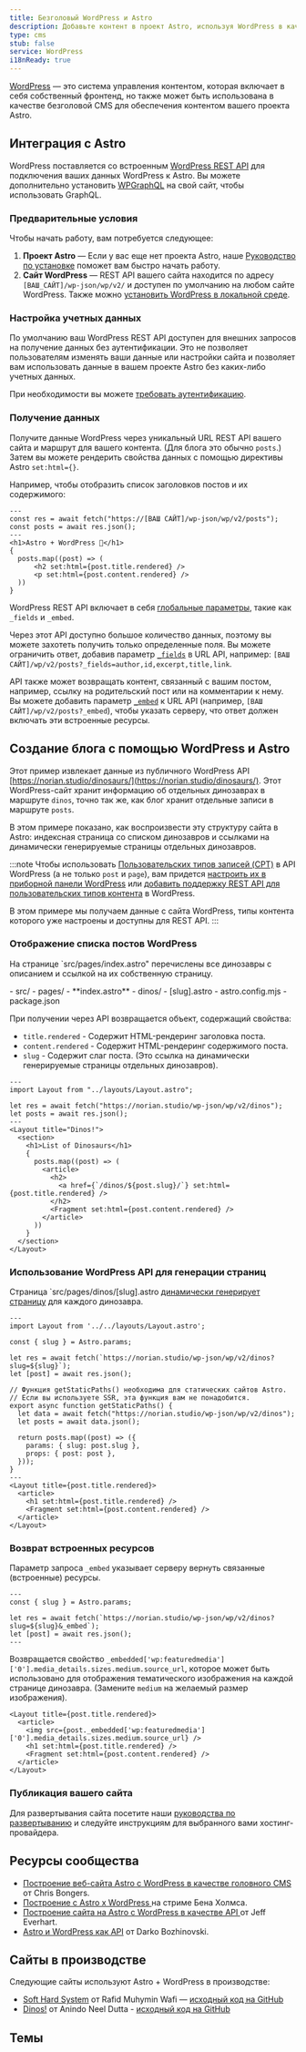 ```yaml
---
title: Безголовый WordPress и Astro
description: Добавьте контент в проект Astro, используя WordPress в качестве CMS
type: cms
stub: false
service: WordPress
i18nReady: true
---
```


[WordPress](https://wordpress.org/) — это система управления контентом, которая включает в себя собственный фронтенд, но также может быть использована в качестве безголовой CMS для обеспечения контентом вашего проекта Astro.

## Интеграция с Astro

WordPress поставляется со встроенным [WordPress REST API](https://developer.wordpress.org/rest-api/) для подключения ваших данных WordPress к Astro. Вы можете дополнительно установить [WPGraphQL](https://wordpress.org/plugins/wp-graphql/) на свой сайт, чтобы использовать GraphQL.

### Предварительные условия

Чтобы начать работу, вам потребуется следующее:

1. **Проект Astro** — Если у вас еще нет проекта Astro, наше [Руководство по установке](/ru/install/auto/) поможет вам быстро начать работу.
2. **Сайт WordPress** — REST API вашего сайта находится по адресу `[ВАШ_САЙТ]/wp-json/wp/v2/` и доступен по умолчанию на любом сайте WordPress. Также можно [установить WordPress в локальной среде](https://wordpress.org/support/article/installing-wordpress-on-your-own-computer/).

### Настройка учетных данных

По умолчанию ваш WordPress REST API доступен для внешних запросов на получение данных без аутентификации. Это не позволяет пользователям изменять ваши данные или настройки сайта и позволяет вам использовать данные в вашем проекте Astro без каких-либо учетных данных.

При необходимости вы можете [требовать аутентификацию](https://developer.wordpress.org/rest-api/frequently-asked-questions/#require-authentication-for-all-requests).

### Получение данных

Получите данные WordPress через уникальный URL REST API вашего сайта и маршрут для вашего контента. (Для блога это обычно `posts`.) Затем вы можете рендерить свойства данных с помощью директивы Astro `set:html={}`. 

Например, чтобы отобразить список заголовков постов и их содержимого:

```astro title="src/pages/index.astro"
---
const res = await fetch("https://[ВАШ САЙТ]/wp-json/wp/v2/posts");
const posts = await res.json();
---
<h1>Astro + WordPress 🚀</h1>
{
  posts.map((post) => (
      <h2 set:html={post.title.rendered} />
      <p set:html={post.content.rendered} />
  ))
}
```

WordPress REST API включает в себя [глобальные параметры](https://developer.wordpress.org/rest-api/using-the-rest-api/global-parameters/), такие как `_fields` и `_embed`. 

Через этот API доступно большое количество данных, поэтому вы можете захотеть получить только определенные поля. Вы можете ограничить ответ, добавив параметр [`_fields`](https://developer.wordpress.org/rest-api/using-the-rest-api/global-parameters/#_fields) в URL API, например: `[ВАШ САЙТ]/wp/v2/posts?_fields=author,id,excerpt,title,link`. 

API также может возвращать контент, связанный с вашим постом, например, ссылку на родительский пост или на комментарии к нему. Вы можете добавить параметр [`_embed`](https://developer.wordpress.org/rest-api/using-the-rest-api/global-parameters/#_embed) к URL API (например, `[ВАШ САЙТ]/wp/v2/posts?_embed`), чтобы указать серверу, что ответ должен включать эти встроенные ресурсы.

## Создание блога с помощью WordPress и Astro

Этот пример извлекает данные из публичного WordPress API [https://norian.studio/dinosaurs/](https://norian.studio/dinosaurs/). Этот WordPress-сайт хранит информацию об отдельных динозаврах в маршруте `dinos`, точно так же, как блог хранит отдельные записи в маршруте `posts`.

В этом примере показано, как воспроизвести эту структуру сайта в Astro: индексная страница со списком динозавров и ссылками на динамически генерируемые страницы отдельных динозавров.

:::note
Чтобы использовать [Пользовательских типов записей (CPT)](https://learn.wordpress.org/lesson-plan/custom-post-types/) в API WordPress (а не только `post` и `page`), вам придется [настроить их в приборной панели WordPress](https://stackoverflow.com/questions/48536646/how-can-i-get-data-from-custom-post-type-using-wp-rest-api) или [добавить поддержку REST API для пользовательских типов контента](https://developer.wordpress.org/rest-api/extending-the-rest-api/adding-rest-api-support-for-custom-content-types/) в WordPress.

В этом примере мы получаем данные с сайта WordPress, типы контента которого уже настроены и доступны для REST API.
:::

### Отображение списка постов WordPress

На странице `src/pages/index.astro" перечислены все динозавры с описанием и ссылкой на их собственную страницу.

<FileTree title="Project Structure">
- src/
  - pages/
    - **index.astro**
    - dinos/
      - [slug].astro
- astro.config.mjs
- package.json
</FileTree>

При получении через API возвращается объект, содержащий свойства:

- `title.rendered` - Содержит HTML-рендеринг заголовка поста.
- `content.rendered` - Содержит HTML-рендеринг содержимого поста.
- `slug` - Содержит слаг поста. (Это ссылка на динамически генерируемые страницы отдельных динозавров).

```astro title="/src/pages/index.astro"
---
import Layout from "../layouts/Layout.astro";

let res = await fetch("https://norian.studio/wp-json/wp/v2/dinos");
let posts = await res.json();
---
<Layout title="Dinos!">
  <section>
    <h1>List of Dinosaurs</h1>
    {
      posts.map((post) => (
        <article>
          <h2>
            <a href={`/dinos/${post.slug}/`} set:html={post.title.rendered} />
          </h2>
          <Fragment set:html={post.content.rendered} />
        </article>
      ))
    }
  </section>
</Layout>
```

### Использование WordPress API для генерации страниц

Страница `src/pages/dinos/[slug].astro [динамически генерирует страницу](/ru/guides/routing/#dynamic-routes) для каждого динозавра.


```astro title="/src/pages/dinos/[slug].astro"
---
import Layout from '../../layouts/Layout.astro';

const { slug } = Astro.params;

let res = await fetch(`https://norian.studio/wp-json/wp/v2/dinos?slug=${slug}`);
let [post] = await res.json();

// Функция getStaticPaths() необходима для статических сайтов Astro.
// Если вы используете SSR, эта функция вам не понадобится.
export async function getStaticPaths() {
  let data = await fetch("https://norian.studio/wp-json/wp/v2/dinos");
  let posts = await data.json();

  return posts.map((post) => ({
    params: { slug: post.slug },
    props: { post: post },
  }));
}
---
<Layout title={post.title.rendered}>
  <article>
    <h1 set:html={post.title.rendered} />
    <Fragment set:html={post.content.rendered} />
  </article>
</Layout>
```

### Возврат встроенных ресурсов

Параметр запроса `_embed` указывает серверу вернуть связанные (встроенные) ресурсы.

```astro title="src/pages/dinos/[slug].astro" /&_embed/
---
const { slug } = Astro.params;

let res = await fetch(`https://norian.studio/wp-json/wp/v2/dinos?slug=${slug}&_embed`);
let [post] = await res.json();
---
```

Возвращается свойство `_embedded['wp:featuredmedia']['0'].media_details.sizes.medium.source_url`, которое может быть использовано для отображения тематического изображения на каждой странице динозавра. (Замените `medium` на желаемый размер изображения).

```astro title="/src/pages/dinos/[slug].astro" {3}
<Layout title={post.title.rendered}>
  <article>
    <img src={post._embedded['wp:featuredmedia']['0'].media_details.sizes.medium.source_url} />
    <h1 set:html={post.title.rendered} />
    <Fragment set:html={post.content.rendered} />
  </article>
</Layout>
```

### Публикация вашего сайта

Для развертывания сайта посетите наши [руководства по развертыванию](/ru/guides/deploy/) и следуйте инструкциям для выбранного вами хостинг-провайдера.

## Ресурсы сообщества 

- [Построение веб-сайта Astro с WordPress в качестве головного CMS](https://blog.openreplay.com/building-an-astro-website-with-wordpress-as-a-headless-cms/) от Chris Bongers.
- [Построение с Astro x WordPress ](https://www.youtube.com/watch?v=Jstqgklvfnc) на стриме Бена Холмса.
- [Построение сайта на Astro с WordPress в качестве API ](https://developers.wpengine.com/blog/building-a-headless-wordpress-site-with-astro) от Jeff Everhart.
- [Astro и WordPress как API](https://darko.io/posts/wp-as-an-api/) от Darko Bozhinovski.

## Сайты в производстве

Следующие сайты используют Astro + WordPress в производстве:

- [Soft Hard System](https://softhardsystem.com/) от Rafid Muhymin Wafi — [исходный код на GitHub](https://github.com/RafidMuhymin/softhardsystem)
- [Dinos!](https://wc-dinos.netlify.app/) от Anindo Neel Dutta - [исходный код на GitHub](https://github.com/leen-neel/astro-wordpress)

## Темы

<Grid>
  <Card title="Astro WordPress Starter" href="https://astro.build/themes/details/astro-wordpress-starter/" thumbnail="astro-wordpress-starter.png"/>
</Grid>